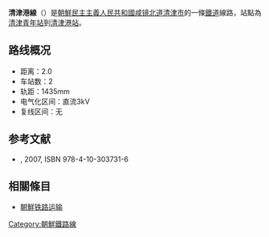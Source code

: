 '''清津港線'''（{{kor|名=北|諺=청진항선|漢=淸津港線|羅=Ch'ŏngjinhang sŏn|f=y}}）是[[朝鮮民主主義人民共和國|朝鮮民主主義人民共和國]][[咸镜北道|咸镜北道]][[清津市|清津市]]的一條[[鐵道|鐵道]]線路，站點為[[清津青年站|清津青年站]]到[[清津港站|清津港站]]。

==路线概况==
*距离：2.0
*车站数：2
*轨距：1435mm
*电气化区间：直流3kV
*复线区间：无

==参考文献==
* {{lang|ja|国分隼人, 《将軍様の鉄道 北朝鮮鉄道事情》, 新潮社}}, 2007, ISBN 978-4-10-303731-6

==相關條目==
* [[朝鮮铁路运输|朝鮮铁路运输]]

{{朝鮮鐵路線}}
{{清津港線}}

[[Category:朝鮮鐵路線|Category:朝鮮鐵路線]]